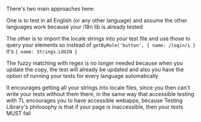 
There's two main approaches here:

One is to test in all English (or any other language) and assume the other languages work because your i18n lib is already tested

The other is to import the locale strings into your test file and use those to query your elements
so instead of `getByRole('button', { name: /login/i }` it's `{ name: Strings.LOGIN }`

The fuzzy matching with regex is no longer needed because when you update the copy, the test will already be updated and also you have the option of running your tests for every language  automatically

It encourages getting all your strings into locale files, since you then can't write your tests without them there, in the same way that accessible testing with TL encourages you to have accessible webapps, because Testing Library's philosophy is that if your page is inaccessible, then your tests MUST fail
